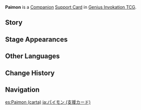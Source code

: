 {{About|the [[Genius Invokation TCG]] Support Card|the [[NPC]]|Paimon}}
{{Genius Invokation TCG Infobox
|title     = Paimon
|id        = 322001
|image     = Paimon Support Card.png
|type      = Support Card
|group     = Companion
|effect    = '''When Action Phase begins:''' Create '''Omni Element''' ×2.
|usage     = 2
|matching  = 3
|source1   = [[Genius Invokation TCG Starter Deck]]
|source2   = [[TCG Player's Manual]] Reward
|features  = Paimon
}}
'''Paimon''' is a [[Companion Card|Companion]] [[Support Card]] in [[Genius Invokation TCG]].

==Story==
{{Description|"That's right! Your fortune is Paimon's fortune! And vice versa, Paimon's fortune is also your fortune."|title=Paimon, the Best Guide}}

==Stage Appearances==
{{Genius Invokation TCG Stage Appearances}}

==Other Languages==
{{Other Languages|Transclude=Paimon}}

==Change History==
{{Change History|3.3}}

==Navigation==
{{Genius Invokation TCG Navbox|Support Card Obtainable}}

[[es:Paimon (carta)]]
[[ja:パイモン (支援カード)]]